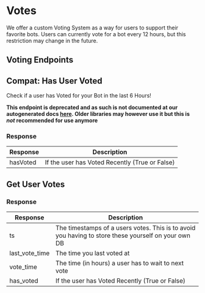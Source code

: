 
# Votes

We offer a custom Voting System as a way for users to support their favorite bots.
Users can currently vote for a bot every 12 hours, but this restriction may change in the future.

## Voting Endpoints

## Compat: Has User Voted
Check if a user has Voted for your Bot in the last 6 Hours!

**This endpoint is deprecated and as such is not documented at our autogenerated docs [here](https://spider.infinitybotlist.com/docs). Older libraries may however use it but this is *not* recommended for use anymore**

<HTTPHeader type="GET" path="votes/:botID/:userID" />

### Response 

| Response        | Description                                           |
| --------------- | ----------------------------------------------------- |
| hasVoted        | If the user has Voted Recently (True or False)        |


## Get User Votes

<HTTPHeader type="GET" path="votes/:botID/:userID" />

### Response 

| Response        | Description                                           |
| --------------- | ----------------------------------------------------- |
| ts        | The timestamps of a users votes. This is to avoid you having to store these yourself on your own DB        |
| last_vote_time        | The time you last voted at        |
| vote_time        | The time (in hours) a user has to wait to next vote        |
| has_voted        | If the user has Voted Recently (True or False)        |
